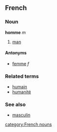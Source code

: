 ==French==
===Noun===
'''homme''' ''m''

# [[man]]

====Antonyms====
*[[femme]] ''f''

===Related terms===
*[[humain]]
*[[humanité]]

===See also===
*[[masculin]]

[[category:French nouns]]